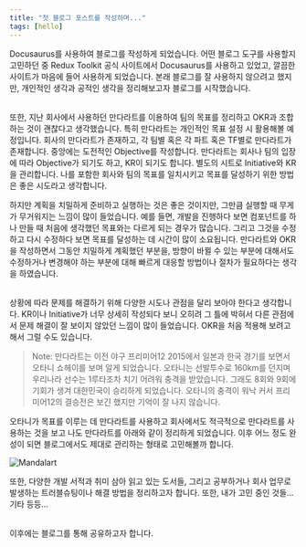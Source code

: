```yaml
---
title: "첫 블로그 포스트를 작성하며..."
tags: [hello]
---
```


Docusaurus를 사용하여 블로그를 작성하게 되었습니다. 어떤 블로그 도구를 사용할지 고민하던 중 Redux Toolkit 공식 사이트에서 Docusaurus를 사용하고 있었고, 깔끔한 사이트가 마음에 들어 사용하게 되었습니다. 본래 블로그를 잘 사용하지 않으려고 했지만, 개인적인 생각과 공적인 생각을 정리해보고자 블로그를 시작했습니다.

<br />
또한, 지난 회사에서 사용하던 만다라트를 이용하여 팀의 목표를 정리하고 OKR과 조합하는
것이 괜찮다고 생각했습니다. 특히 만다라트는 개인적인 목표 설정 시 활용해볼 예정입니다.
회사의 만다라트가 존재하고, 각 팀별 혹은 각 파트 혹은 TF별로 만다라트가 존재합니다.
중앙에는 도전적인 Objective를 작성합니다. 만다라트는 회사나 팀의 입장에 따라 Objective가
되기도 하고, KR이 되기도 합니다. 별도의 시트로 Initiative와 KR을 관리합니다. 나를
포함한 회사와 팀의 목표를 일치시키고 목표를 달성하기 위한 방법은 좋은 시도라고 생각합니다.

하지만 계획을 치밀하게 준비하고 실행하는 것은 좋은 것이지만, 그만큼 실행할 때 무게가 무거워지는 느낌이 많이 들었습니다. 예를 들면, 개발을 진행하다 보면 컴포넌트를 하나 만들 때 처음에 생각했던 목표와는 다르게 되는 경우가 많습니다. 그리고 그것을 수정하고 다시 수정하다 보면 목표를 달성하는 데 시간이 많이 소요됩니다. 만다라트와 OKR을 작성하면서 그동안 치밀하게 계획했던 부분을, 방향이 바뀔 수 있는 부분에 대해서도 수정하거나 변경해야 하는 부분에 대해 빠르게 대응할 방법이나 절차가 필요하다는 생각을 하였습니다.

<br />
상황에 따라 문제를 해결하기 위해 다양한 시도나 관점을 달리 보아야 한다고 생각합니다.
KR이나 Initiative가 너무 상세히 작성되다 보니 오히려 그 틀에 박혀서 다른 관점에서
문제 해결이 잘 보이지 않았던 느낌이 많이 들었습니다. OKR을 처음 적용해 보려고 해서
그럴 수도 있습니다.

> Note: 만다라트는 이전 야구 프리미어12 2015에서 일본과 한국 경기를 보면서 오타니 쇼헤이를 보며 알게 되었습니다. 오타니는 선발투수로 160km를 던지며 우리나라 선수는 1루타조차 치기 어려워 충격을 받았습니다. 그래도 8회와 9회에 기회가 생겨 대한민국이 승리하게 되었습니다. 오타니의 충격이 워낙 커서 프리미어12의 결승전은 보긴 했지만 기억이 잘 나지 않습니다.

오타니가 목표를 이루는 데 만다라트를 사용하고 회사에서도 적극적으로 만다라트를 사용하는 것을 보고 나도 만다라트를 아래와 같이 정리하게 되었습니다. 이후 어느 정도 완성이 되면 블로그에서도 제대로 관리하는 형태로 고민해볼까 합니다.

![Mandalart](./Mandalart.png)

또한, 다양한 개발 서적과 취미 삼아 읽고 있는 도서들, 그리고 공부하거나 회사 업무로 발생하는 트러블슈팅이나 해결 방법을 정리하고자 합니다. 또한, 내가 고민 중인 것들... 기타 등등...

<br />
이후에는 블로그를 통해 공유하고자 합니다.
